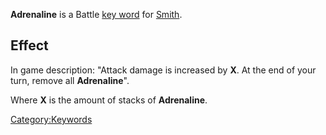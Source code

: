 '''Adrenaline''' is a Battle [[Key Words|key word]] for [[Smith]].

==Effect==
In game description: "Attack damage is increased by '''X'''. At the end of your turn, remove all '''Adrenaline'''".

Where '''X''' is the amount of stacks of '''Adrenaline'''.



[[Category:Keywords]]